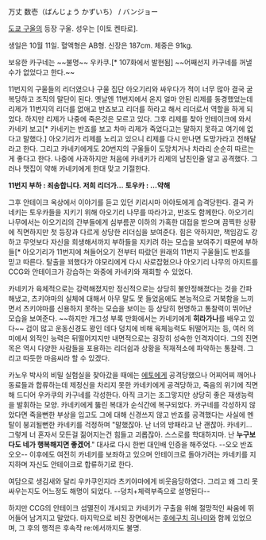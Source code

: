 万丈 数壱（ばんじょう かずいち） / バンジョー

[[도쿄 구울]]의 등장 구울. 성우는 [이토 켄타로].
 
생일은 10월 11일. 혈액형은 AB형. 신장은 187cm. 체중은 91kg.
 
보유한 카구네는 ~~불명~~ 우카쿠.[* 107화에서 발현됨] ~~어째선지 카구네를 꺼낼수가 없었다고 한다.~~
 
11번지의 구울들의 리더였으나 구울 집단 아오기리와 싸우다가 적이 너무 많아 결국 굴복당하고 조직의 말단이 된다. 옛날엔 11번지에서 온지 얼마 안된 리제를 동경했었는데 리제가 11번지의 리더를 없애고 반죠보고 리더를 하라고 해서 리더로서 역할을 하게 되었다. 하지만 리제가 나중에 죽은것은 모르고 있다. 그후 리제를 찾아 안테이크에 와서 카네키 보고[* 카네키는 반죠를 보고 차마 리제가 죽었다고는 말하지 못하고 여기에 없다고 말했다.] 아오기리가 리제를 노리고 있으니 리제를 다시 만나면 도망가라고 전해달라고 한다. 그리고 카네키에게도 20번지의 구울들이 도망치거나 차라리 순순히 따르는게 좋다고 한다. 나중에 사과하지만 처음에 카네키가 리제의 남친인줄 알고 공격했다. 그러나 맷집이 약해 카네키에게 한대 맞고 기절한다. 

'''11번지 부하 : 죄송합니다. 저희 리더가…''' 
'''토우카 : …약해'''
 
그후 안테이크 옥상에서 이야기를 듣고 있던 키리시마 아야토에게 습격당한다. 결국 카네키는 토우카들을 지키기 위해 아오기리 나무를 따라가고, 반죠도 함께한다.
아오기리 나무에서는 아오기리의 간부들에게 심부름꾼 이하의 가혹한 대접을 받으며 끔찍한 상황에 직면하지만 첫 등장과 다르게 상당한 리더십을 보여준다. 힘은 약하지만, 책임감도 강하고 무엇보다 자신을 희생해서까지 부하들을 지키려 하는 모습을 보여주기 때문에 부하들[* 아오기리가 11번지에 쳐들어오기 전부터 따랐던 원래의 11번지 구울들]도 반죠를 믿고 따른다. 탈출을 꾀했다가 야모리에게 다시 사로잡혔으나 아오기리 나무의 아지트를 CCG와 안테이크가 강습하는 와중에 카네키와 재회할 수 있었다.
 
카네키가 육체적으로는 강력해졌지만 정신적으로는 상당히 불안정해졌다는 것을 간파해냈고, 츠키야마의 실체에 대해서 아무 말도 못 들었음에도 본능적으로 거북함을 느끼면서 츠키야마를 신용하지 못하는 모습을 보이는 등 상당히 현명하고 통찰력이 뛰어난 모습을 보여준다. ~~하지만 개그성 부록 만화에서는 카네키에게 '''히라가나'''를 배우고 있다~~ 겁이 많고 운동신경도 꽝인 데다 덩치에 비해 육체능력도 뒤떨어지는 등, 여러 의미에서 외적인 능력은 뒤떨어지지만 내면적으로는 굉장히 성숙한 인격자이다. 그의 진면목은 역시 다양한 사람들을 포용하는 리더쉽과 상황을 적재적소에 파악하는 통찰력. 그리고 따듯한 마음씨라 할 수 있겠다.

카노우 박사의 비밀 실험실을 찾아갔을 때에는 [[에토]]에게 공격당했으나 어찌어찌 깨어나 동료들과 합류하는데 제정신을 차리지 못한 카네키에게 공격당하고, 죽음의 위기에 직면해 드디어 우카쿠의 카구네를 각성한다. 아직 크기는 조그맣지만 상당히 좋은 재생능력을 발휘하는 모양. 카네키에게 뚫린 복대가 순식간에 복구되었다. 카구네를 각성하지 않았다면 죽을뻔한 부상을 입고도 그에 대해 신경쓰지 않고 반죠를 공격했다는 사실에 멘탈이 붕괴될뻔한 카네키를 걱정하며 "말했잖아. 난 너의 방패라고 난 괜찮아. 카네키... 그렇게 너 혼자서 모든걸 짊어지는건 힘들고 괴롭잖아. 스스로를 학대하지마. 난 '''누구보다도 네가 행복해지면 좋겠어'''." 대사로 다시 한번 대인배 인증을 해주었다. --오오 반죠 오오-- 이후에도 여전히 카네키를 보좌하고 있으며 안테이크로 돌아가려는 카네키를 지지하며 자신도 안테이크로 합류하기로 한다.

여담으로 생김새와 달리 우카쿠인지라 츠키야마에게 비웃음당하였다. 그리고 왜 그리 못싸우는지도 어느정도 해명이 되었다. --덩치+체력부족으로 설명된다--

하지만 CCG의 안테이크 섬멸전이 개시되고 카네키가 구출을 위해 절망적인 싸움에 뛰어들어 남겨지고 말았다. 마지막으로 비친 장면에서는 [[후에구치 히나미]]와 함께 있었으며, 그 후의 행적은 후속작 re:에서까지도 불명.
